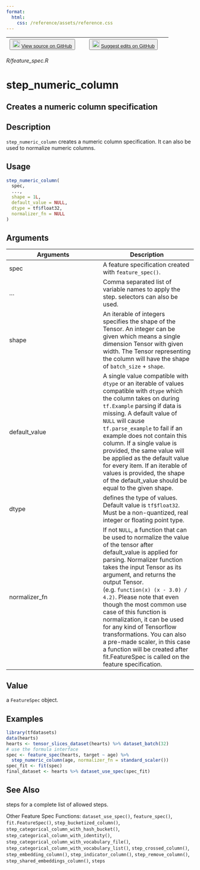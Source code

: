 ```yaml
---
format:
  html:
    css: /reference/assets/reference.css
---
```


| <button class="button"> ![](/reference/assets/GitHub-Mark-32px.png){width="20"} [View source on GitHub](https://github.com/rstudio/tfdatasets//blob/main/R/feature_spec.R) </button> | <button class="button"> ![](/reference/assets/GitHub-Mark-32px.png){width="20"} [Suggest edits on GitHub](https://github.com/rstudio/tfdatasets//edit/main/R/feature_spec.R) </button> |
|:------------------------------:|:--------------------------------------:|

*R/feature_spec.R*

# step_numeric_column

## Creates a numeric column specification

## Description
`step_numeric_column` creates a numeric column specification. It can also be used to normalize numeric columns. 


## Usage
```r
step_numeric_column( 
  spec, 
  ..., 
  shape = 1L, 
  default_value = NULL, 
  dtype = tf$float32, 
  normalizer_fn = NULL 
) 
```

## Arguments
|Arguments|Description|
|---|---|
| spec | A feature specification created with `feature_spec()`. |
| ... | Comma separated list of variable names to apply the step. selectors can also be used. |
| shape | An iterable of integers specifies the shape of the Tensor. An integer can be given which means a single dimension Tensor with given width. The Tensor representing the column will have the shape of `batch_size` + `shape`. |
| default_value | A single value compatible with `dtype` or an iterable of values compatible with `dtype` which the column takes on during `tf.Example` parsing if data is missing. A default value of `NULL` will cause `tf.parse_example` to fail if an example does not contain this column. If a single value is provided, the same value will be applied as the default value for every item. If an iterable of values is provided, the shape of the default_value should be equal to the given shape. |
| dtype | defines the type of values. Default value is `tf$float32`. Must be a non-quantized, real integer or floating point type. |
| normalizer_fn | If not `NULL`, a function that can be used to normalize the value of the tensor after default_value is applied for parsing. Normalizer function takes the input Tensor as its argument, and returns the output Tensor. (e.g. `function(x) (x - 3.0) / 4.2)`. Please note that even though the most common use case of this function is normalization, it can be used for any kind of Tensorflow transformations. You can also a pre-made scaler, in this case a function will be created after fit.FeatureSpec is called on the feature specification. |



## Value
a `FeatureSpec` object. 


## Examples
```r
library(tfdatasets) 
data(hearts) 
hearts <- tensor_slices_dataset(hearts) %>% dataset_batch(32) 
# use the formula interface 
spec <- feature_spec(hearts, target ~ age) %>% 
  step_numeric_column(age, normalizer_fn = standard_scaler()) 
spec_fit <- fit(spec) 
final_dataset <- hearts %>% dataset_use_spec(spec_fit) 
```

## See Also

steps for a complete list of allowed steps. 

Other Feature Spec Functions:  `dataset_use_spec()`, `feature_spec()`, `fit.FeatureSpec()`, `step_bucketized_column()`, `step_categorical_column_with_hash_bucket()`, `step_categorical_column_with_identity()`, `step_categorical_column_with_vocabulary_file()`, `step_categorical_column_with_vocabulary_list()`, `step_crossed_column()`, `step_embedding_column()`, `step_indicator_column()`, `step_remove_column()`, `step_shared_embeddings_column()`, `steps`


